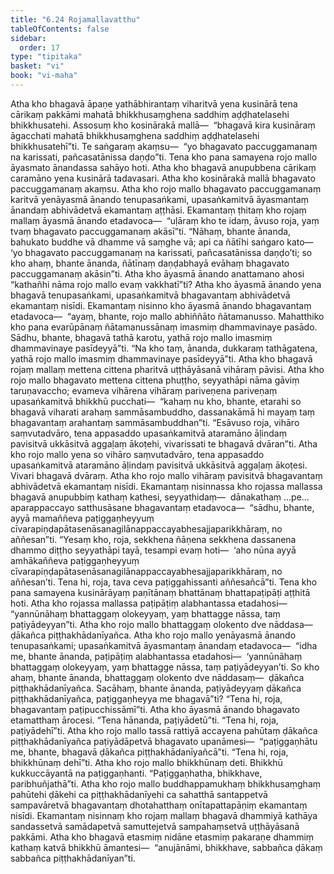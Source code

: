 ```yaml
---
title: "6.24 Rojamallavatthu"
tableOfContents: false
sidebar:
  order: 17
type: "tipitaka"
basket: "vi"
book: "vi-maha"
---
```



<DynamicBreadcrumb />

<Division number="301" book="vi-maha" bookNo="3" page="345">

<Paragraph number="1360" book="vi-maha">
Atha kho bhagavā āpaṇe yathābhirantaṃ viharitvā yena kusinārā tena cārikaṃ pakkāmi mahatā bhikkhusaṃghena saddhiṃ aḍḍhatelasehi bhikkhusatehi. Assosuṃ kho kosinārakā mallā—  “bhagavā kira kusināraṃ āgacchati mahatā bhikkhusaṃghena saddhiṃ aḍḍhatelasehi bhikkhusatehī”ti. Te saṅgaraṃ akaṃsu—  “yo bhagavato paccuggamanaṃ na karissati, pañcasatānissa daṇḍo”ti. Tena kho pana samayena rojo mallo āyasmato ānandassa sahāyo hoti. Atha kho bhagavā anupubbena cārikaṃ caramāno yena kusinārā tadavasari. Atha kho kosinārakā mallā bhagavato paccuggamanaṃ akaṃsu. Atha kho rojo mallo bhagavato paccuggamanaṃ karitvā yenāyasmā ānando tenupasaṅkami, upasaṅkamitvā āyasmantaṃ ānandaṃ abhivādetvā ekamantaṃ aṭṭhāsi. Ekamantaṃ ṭhitaṃ kho rojaṃ mallaṃ āyasmā ānando etadavoca—  “uḷāraṃ kho te idaṃ, āvuso roja, yaṃ tvaṃ bhagavato paccuggamanaṃ akāsī”ti. “Nāhaṃ, bhante ānanda, bahukato buddhe vā dhamme vā saṃghe vā; api ca ñātīhi saṅgaro kato—  ‘yo bhagavato paccuggamanaṃ na karissati, pañcasatānissa daṇḍo’ti; so kho ahaṃ, bhante ānanda, ñātīnaṃ daṇḍabhayā evāhaṃ bhagavato paccuggamanaṃ akāsin”ti. Atha kho āyasmā ānando anattamano ahosi “kathañhi nāma rojo mallo evaṃ vakkhatī”ti? Atha kho āyasmā ānando yena bhagavā tenupasaṅkami, upasaṅkamitvā bhagavantaṃ abhivādetvā ekamantaṃ nisīdi. Ekamantaṃ nisinno kho āyasmā ānando bhagavantaṃ etadavoca—  “ayaṃ, bhante, rojo mallo abhiññāto ñātamanusso. Mahatthiko kho pana evarūpānaṃ ñātamanussānaṃ imasmiṃ dhammavinaye pasādo. Sādhu, bhante, bhagavā tathā karotu, yathā rojo mallo imasmiṃ dhammavinaye pasīdeyyā”ti. “Na kho taṃ, ānanda, dukkaraṃ tathāgatena, yathā rojo mallo imasmiṃ dhammavinaye pasīdeyyā”ti.
</Paragraph>

<Paragraph number="1361" book="vi-maha">
Atha kho bhagavā rojaṃ mallaṃ mettena cittena pharitvā uṭṭhāyāsanā vihāraṃ pāvisi. Atha kho rojo mallo bhagavato mettena cittena phuṭṭho, seyyathāpi nāma gāviṃ taruṇavaccho; evameva vihārena vihāraṃ pariveṇena pariveṇaṃ upasaṅkamitvā bhikkhū pucchati—  “kahaṃ nu kho, bhante, etarahi so bhagavā viharati arahaṃ sammāsambuddho, dassanakāmā hi mayaṃ taṃ bhagavantaṃ arahantaṃ sammāsambuddhan”ti. “Esāvuso roja, vihāro saṃvutadvāro, tena appasaddo upasaṅkamitvā ataramāno āḷindaṃ pavisitvā ukkāsitvā aggaḷaṃ ākoṭehi, vivarissati te bhagavā dvāran”ti. Atha kho rojo mallo yena so vihāro saṃvutadvāro, tena appasaddo upasaṅkamitvā ataramāno āḷindaṃ pavisitvā ukkāsitvā aggaḷaṃ ākoṭesi. Vivari bhagavā dvāraṃ. Atha kho rojo mallo vihāraṃ pavisitvā bhagavantaṃ abhivādetvā ekamantaṃ nisīdi. Ekamantaṃ nisinnassa kho rojassa mallassa bhagavā anupubbiṃ kathaṃ kathesi, seyyathidaṃ—  dānakathaṃ …pe…  aparappaccayo satthusāsane bhagavantaṃ etadavoca—  “sādhu, bhante, ayyā mamaññeva paṭiggaṇheyyuṃ cīvarapiṇḍapātasenāsanagilānappaccayabhesajjaparikkhāraṃ, no aññesan”ti. “Yesaṃ kho, roja, sekkhena ñāṇena sekkhena dassanena dhammo diṭṭho seyyathāpi tayā, tesampi evaṃ hoti—  ‘aho nūna ayyā amhākaññeva paṭiggaṇheyyuṃ cīvarapiṇḍapātasenāsanagilānappaccayabhesajjaparikkhāraṃ, no aññesan’ti. Tena hi, roja, tava ceva paṭiggahissanti aññesañcā”ti.
</Paragraph>

</Division>
<Division number="302" book="vi-maha" bookNo="3" page="346">

<Paragraph number="1362" book="vi-maha">
Tena kho pana samayena kusinārāyaṃ paṇītānaṃ bhattānaṃ bhattapaṭipāṭi aṭṭhitā hoti. Atha kho rojassa mallassa paṭipāṭiṃ alabhantassa etadahosi—  “yannūnāhaṃ bhattaggaṃ olokeyyaṃ, yaṃ bhattagge nāssa, taṃ paṭiyādeyyan”ti. Atha kho rojo mallo bhattaggaṃ olokento dve nāddasa—  ḍākañca piṭṭhakhādanīyañca. Atha kho rojo mallo yenāyasmā ānando tenupasaṅkami; upasaṅkamitvā āyasmantaṃ ānandaṃ etadavoca—  “idha me, bhante ānanda, paṭipāṭiṃ alabhantassa etadahosi—  ‘yannūnāhaṃ bhattaggaṃ olokeyyaṃ, yaṃ bhattagge nāssa, taṃ paṭiyādeyyan’ti. So kho ahaṃ, bhante ānanda, bhattaggaṃ olokento dve nāddasaṃ—  ḍākañca piṭṭhakhādanīyañca. Sacāhaṃ, bhante ānanda, paṭiyādeyyaṃ ḍākañca piṭṭhakhādanīyañca, paṭiggaṇheyya me bhagavā”ti? “Tena hi, roja, bhagavantaṃ paṭipucchissāmī”ti. Atha kho āyasmā ānando bhagavato etamatthaṃ ārocesi. “Tena hānanda, paṭiyādetū”ti. “Tena hi, roja, paṭiyādehī”ti. Atha kho rojo mallo tassā rattiyā accayena pahūtaṃ ḍākañca piṭṭhakhādanīyañca paṭiyādāpetvā bhagavato upanāmesi—  “paṭiggaṇhātu me, bhante, bhagavā ḍākañca piṭṭhakhādanīyañcā”ti. “Tena hi, roja, bhikkhūnaṃ dehī”ti. Atha kho rojo mallo bhikkhūnaṃ deti. Bhikkhū kukkuccāyantā na paṭiggaṇhanti. “Paṭiggaṇhatha, bhikkhave, paribhuñjathā”ti. Atha kho rojo mallo buddhappamukhaṃ bhikkhusaṃghaṃ pahūtehi ḍākehi ca piṭṭhakhādanīyehi ca sahatthā santappetvā sampavāretvā bhagavantaṃ dhotahatthaṃ onītapattapāṇiṃ ekamantaṃ nisīdi. Ekamantaṃ nisinnaṃ kho rojaṃ mallaṃ bhagavā dhammiyā kathāya sandassetvā samādapetvā samuttejetvā sampahaṃsetvā uṭṭhāyāsanā pakkāmi. Atha kho bhagavā etasmiṃ nidāne etasmiṃ pakaraṇe dhammiṃ kathaṃ katvā bhikkhū āmantesi—  “anujānāmi, bhikkhave, sabbañca ḍākaṃ sabbañca piṭṭhakhādanīyan”ti.
</Paragraph>
</Division>